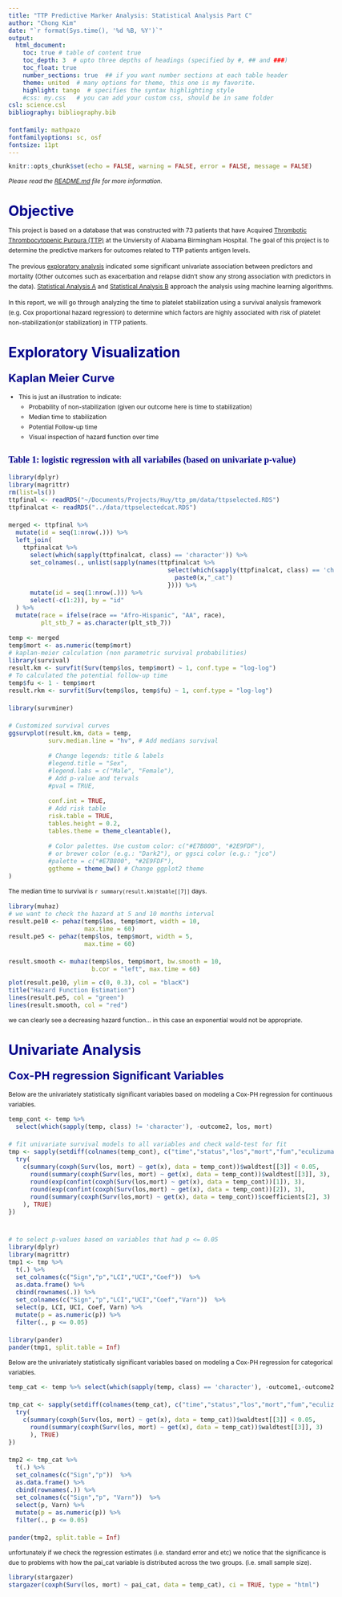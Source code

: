 ```yaml
---
title: "TTP Predictive Marker Analysis: Statistical Analysis Part C"
author: "Chong Kim"
date: "`r format(Sys.time(), '%d %B, %Y')`"
output:
  html_document: 
    toc: true # table of content true
    toc_depth: 3  # upto three depths of headings (specified by #, ## and ###)
    toc_float: true
    number_sections: true  ## if you want number sections at each table header
    theme: united  # many options for theme, this one is my favorite.
    highlight: tango  # specifies the syntax highlighting style
    #css: my.css   # you can add your custom css, should be in same folder
csl: science.csl
bibliography: bibliography.bib

fontfamily: mathpazo
fontfamilyoptions: sc, osf
fontsize: 11pt
---
```



<style type="text/css">

TOC {
  position: relative;
  left: 0;
  top: 0;
  width: 200px;
  height: 100%;
  overflow:auto;
}

body {
  max-width: 1200px;
  margin: auto;
  margin-left:210px;
  line-height: 20px;
  font-size: 12px;
}

td {  /* Table  */
  font-size: 13px;
}
h1.title {
  font-size: 38px;
  color: DarkRed;
}
h1 { /* Header 1 */
  font-size: 28px;
  color: DarkBlue;
}
h2 { /* Header 2 */
    font-size: 22px;
  color: DarkBlue;
}
h3 { /* Header 3 */
  font-size: 18px;
  font-family: "Times New Roman", Times, serif;
  color: DarkBlue;
}
code.r{ /* Code block */
    font-size: 12px;
}
pre { /* Code block - determines code spacing between lines */
    font-size: 14px;
}
</style>

```r
knitr::opts_chunk$set(echo = FALSE, warning = FALSE, error = FALSE, message = FALSE)
```

*Please read the [README.md](/https://github.com/ck2136/ttp_pm/blob/master/readme.md) file for more information.*

# Objective

This project is based on a database that was constructed with 73 patients that have Acquired [Thrombotic Thrombocytopenic Purpura (TTP)](https://en.wikipedia.org/wiki/Thrombotic_thrombocytopenic_purpura) at the Unviersity of Alabama Birmingham Hospital. The goal of this project is to determine the predictive markers for outcomes related to TTP patients  antigen levels.

The previous [exploratory analysis](ttp_pm_report1.html) indicated some significant univariate association between predictors and mortality (Other outcomes such as exacerbation and relapse didn't show any strong association with predictors in the data). [Statistical Analysis A](ttp_pm_report2.html) and  [Statistical Analysis B](ttp_pm_report2-b.html) approach the analysis using machine learning algorithms.

In this report, we will go through analyzing the time to platelet stabilization using a survival analysis framework  (e.g. Cox proportional hazard regression) to determine which factors are highly associated with risk of platelet non-stabilization(or stabilization) in TTP patients.

# Exploratory Visualization 

## Kaplan Meier Curve

- This is just an illustration to indicate:
    - Probability of non-stabilization (given our outcome here is time to stabilization)
    - Median time to stabilization
    - Potential Follow-up time
    - Visual inspection of hazard function over time

### Table 1: logistic regression with all variabiles (based on univariate p-value)
```r
library(dplyr)
library(magrittr)
rm(list=ls())
ttpfinal <- readRDS("~/Documents/Projects/Huy/ttp_pm/data/ttpselected.RDS")
ttpfinalcat <- readRDS("../data/ttpselectedcat.RDS")

merged <- ttpfinal %>%
  mutate(id = seq(1:nrow(.))) %>%
  left_join(
    ttpfinalcat %>%
      select(which(sapply(ttpfinalcat, class) == 'character')) %>%
      set_colnames(., unlist(sapply(names(ttpfinalcat %>% 
                                            select(which(sapply(ttpfinalcat, class) == 'character'))), function(x) {
                                              paste0(x,"_cat") 
                                            }))) %>%
      mutate(id = seq(1:nrow(.))) %>%
      select(-c(1:2)), by = "id"
  ) %>%
  mutate(race = ifelse(race == "Afro-Hispanic", "AA", race),
         plt_stb_7 = as.character(plt_stb_7))
  
temp <- merged
temp$mort <- as.numeric(temp$mort)
# kaplan-meier calculation (non parametric survival probabilities)
library(survival)
result.km <- survfit(Surv(temp$los, temp$mort) ~ 1, conf.type = "log-log")
# To calculated the potential follow-up time
temp$fu <- 1 - temp$mort
result.rkm <- survfit(Surv(temp$los, temp$fu) ~ 1, conf.type = "log-log")

library(survminer)

# Customized survival curves
ggsurvplot(result.km, data = temp,
           surv.median.line = "hv", # Add medians survival
           
           # Change legends: title & labels
           #legend.title = "Sex",
           #legend.labs = c("Male", "Female"),
           # Add p-value and tervals
           #pval = TRUE,
           
           conf.int = TRUE,
           # Add risk table
           risk.table = TRUE,
           tables.height = 0.2,
           tables.theme = theme_cleantable(),
           
           # Color palettes. Use custom color: c("#E7B800", "#2E9FDF"),
           # or brewer color (e.g.: "Dark2"), or ggsci color (e.g.: "jco")
           #palette = c("#E7B800", "#2E9FDF"),
           ggtheme = theme_bw() # Change ggplot2 theme
)
```

The median time to survival is `r summary(result.km)$table[[7]]` days. 

```r
library(muhaz)
# we want to check the hazard at 5 and 10 months interval
result.pe10 <- pehaz(temp$los, temp$mort, width = 10, 
                     max.time = 60)
result.pe5 <- pehaz(temp$los, temp$mort, width = 5, 
                     max.time = 60)

result.smooth <- muhaz(temp$los, temp$mort, bw.smooth = 10, 
                       b.cor = "left", max.time = 60)

```


```r
plot(result.pe10, ylim = c(0, 0.3), col = "blacK")
title("Hazard Function Estimation")
lines(result.pe5, col = "green")
lines(result.smooth, col = "red")
```

we can clearly see a decreasing hazard function... in this case an exponential would not be appropriate. 

# Univariate Analysis

## Cox-PH regression Significant Variables

Below are the univariately statistically significant variables based on modeling a Cox-PH regression for continuous variables.

```r

temp_cont <- temp %>%
  select(which(sapply(temp, class) != 'character'), -outcome2, los, mort)

# fit univariate survival models to all variables and check wald-test for fit
tmp <- sapply(setdiff(colnames(temp_cont), c("time","status","los","mort","fum","eculizumab", "cyclophosphamide", "transplant", "outcome1","outcome2","outcome2_cat")), function(x) {
  try(
    c(summary(coxph(Surv(los, mort) ~ get(x), data = temp_cont))$waldtest[[3]] < 0.05,
      round(summary(coxph(Surv(los, mort) ~ get(x), data = temp_cont))$waldtest[[3]], 3),
      round(exp(confint(coxph(Surv(los,mort) ~ get(x), data = temp_cont))[1]), 3),
      round(exp(confint(coxph(Surv(los,mort) ~ get(x), data = temp_cont))[2]), 3),
      round(summary(coxph(Surv(los,mort) ~ get(x), data = temp_cont))$coefficients[2], 3)
    ), TRUE)
})


# to select p-values based on variables that had p <= 0.05
library(dplyr)
library(magrittr)
tmp1 <- tmp %>%
  t(.) %>%
  set_colnames(c("Sign","p","LCI","UCI","Coef"))  %>%
  as.data.frame() %>%
  cbind(rownames(.)) %>%
  set_colnames(c("Sign","p","LCI","UCI","Coef","Varn"))  %>%
  select(p, LCI, UCI, Coef, Varn) %>%
  mutate(p = as.numeric(p)) %>%
  filter(., p <= 0.05)

library(pander)
pander(tmp1, split.table = Inf)
```

Below are the univariately statistically significant variables based on modeling a Cox-PH regression for categorical variables.


```r

temp_cat <- temp %>% select(which(sapply(temp, class) == 'character'), -outcome1,-outcome2,-outcome2_cat, los, mort)

tmp_cat <- sapply(setdiff(colnames(temp_cat), c("time","status","los","mort","fum","eculizumab", "cyclophosphamide", "transplant", "outcome1", "outcome2")), function(x) {
  try(
    c(summary(coxph(Surv(los, mort) ~ get(x), data = temp_cat))$waldtest[[3]] < 0.05,
      round(summary(coxph(Surv(los, mort) ~ get(x), data = temp_cat))$waldtest[[3]], 3)
      ), TRUE)
})

tmp2 <- tmp_cat %>%
  t(.) %>%
  set_colnames(c("Sign","p"))  %>%
  as.data.frame() %>%
  cbind(rownames(.)) %>%
  set_colnames(c("Sign","p", "Varn"))  %>%
  select(p, Varn) %>%
  mutate(p = as.numeric(p)) %>%
  filter(., p <= 0.05)

pander(tmp2, split.table = Inf)
```

unfortunately if we check the regression estimates (i.e. standard error and etc) we notice that the significance is due to problems with how the pai_cat variable is distributed  across the two groups. (i.e. small sample size).

```r
library(stargazer)
stargazer(coxph(Surv(los, mort) ~ pai_cat, data = temp_cat), ci = TRUE, type = "html")
```